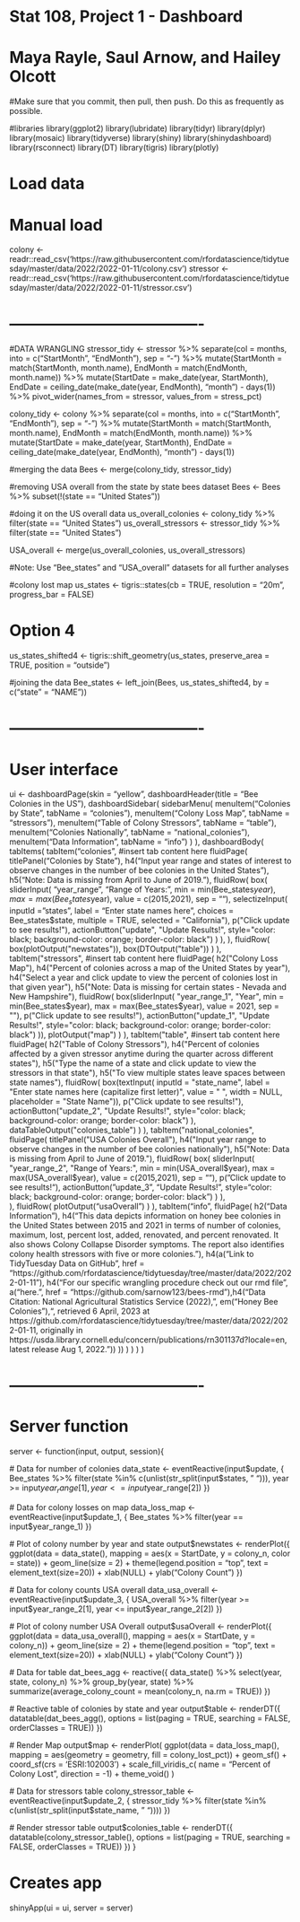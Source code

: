 # Stat 108, Project 1 - Dashboard
# Maya Rayle, Saul Arnow, and Hailey Olcott

#Make sure that you commit, then pull, then push. Do this as frequently as possible. 

#libraries
library(ggplot2)
library(lubridate)
library(tidyr)
library(dplyr)
library(mosaic)
library(tidyverse)
library(shiny)
library(shinydashboard)
library(rsconnect)
library(DT)
library(tigris)
library(plotly)

# Load data
# Manual load
colony <- readr::read_csv('https://raw.githubusercontent.com/rfordatascience/tidytuesday/master/data/2022/2022-01-11/colony.csv')
stressor <- readr::read_csv('https://raw.githubusercontent.com/rfordatascience/tidytuesday/master/data/2022/2022-01-11/stressor.csv')

# -------------------------------------

#DATA WRANGLING
stressor_tidy <- stressor %>% 
  separate(col = months, into = c("StartMonth", "EndMonth"),
           sep = "-") %>% 
  mutate(StartMonth = match(StartMonth, month.name), 
         EndMonth = match(EndMonth, month.name)) %>% 
  mutate(StartDate = make_date(year, StartMonth), 
         EndDate = ceiling_date(make_date(year, EndMonth), "month") - days(1)) %>% 
  pivot_wider(names_from = stressor, values_from = stress_pct)

colony_tidy <- colony %>% 
  separate(col = months, into = c("StartMonth", "EndMonth"),
           sep = "-") %>% 
  mutate(StartMonth = match(StartMonth, month.name), 
         EndMonth = match(EndMonth, month.name)) %>% 
  mutate(StartDate = make_date(year, StartMonth), 
         EndDate = ceiling_date(make_date(year, EndMonth), "month") - days(1))

#merging the data
Bees <- merge(colony_tidy, stressor_tidy) 

#removing USA overall from the state by state bees dataset
Bees <- Bees %>% 
  subset(!(state == "United States"))

#doing it on the US overall data
us_overall_colonies <- colony_tidy %>% 
  filter(state == "United States")
us_overall_stressors <- stressor_tidy %>% 
  filter(state == "United States")

USA_overall <- merge(us_overall_colonies, us_overall_stressors)

#Note: Use "Bee_states" and "USA_overall" datasets for all further analyses

#colony lost map
us_states <- tigris::states(cb = TRUE, resolution = "20m", progress_bar = FALSE)

# Option 4
us_states_shifted4 <- tigris::shift_geometry(us_states, 
                                             preserve_area = TRUE,
                                             position = "outside")

#joining the data 
Bee_states <- left_join(Bees, us_states_shifted4, by = c("state" = "NAME"))


# -------------------------------------

# User interface
ui <- dashboardPage(skin = "yellow",
                    dashboardHeader(title = "Bee Colonies in the US"),
                    dashboardSidebar(
                      sidebarMenu(
                        menuItem("Colonies by State", tabName = "colonies"),
                        menuItem("Colony Loss Map", tabName = "stressors"),
                        menuItem("Table of Colony Stressors", tabName = "table"),
                        menuItem("Colonies Nationally", tabName = "national_colonies"),
                        menuItem("Data Information", tabName = "info")
                      )
                    ),
                    dashboardBody(
                      tabItems(
                        tabItem("colonies",
                                #insert tab content here
                                fluidPage(
                                  titlePanel("Colonies by State"),
                                  h4("Input year range and states of interest to observe changes in the number of bee colonies in the United States"),
                                  h5("Note: Data is missing from April to June of 2019."),
                                  fluidRow(
                                    box(
                                      sliderInput(
                                        "year_range", "Range of Years:",
                                        min = min(Bee_states$year), 
                                        max = max(Bee_states$year),
                                        value = c(2015,2021),
                                        sep = ""),
                                      selectizeInput(
                                        inputId = "states",
                                        label = "Enter state names here",
                                        choices = Bee_states$state,
                                        multiple = TRUE,
                                        selected = "California"),
                                      p("Click update to see results!"),
                                      actionButton("update", "Update Results!",
                                                   style="color: black; background-color: orange; border-color: black")
                                      )
                                    ),  
                                  ),
                                fluidRow(
                                  box(plotOutput("newstates")),
                                  box(DTOutput("table"))
                                )
                        ),
                        tabItem("stressors",
                                #insert tab content here
                                fluidPage(
                                  h2("Colony Loss Map"),
                                  h4("Percent of colonies across a map of the United States by year"),
                                  h4("Select a year and click update to view the percent of colonies lost in that given year"),
                                  h5("Note: Data is missing for certain states - Nevada and New Hampshire"),
                                  fluidRow(
                                    box(sliderInput(
                                      "year_range_1", "Year",
                                      min = min(Bee_states$year), 
                                      max = max(Bee_states$year),
                                      value = 2021,
                                      sep = ""),
                                    p("Click update to see results!"),
                                      actionButton("update_1", "Update Results!",
                                                   style="color: black; background-color: orange; border-color: black")
                                  )),
                                  plotOutput("map")
                                )
                        ),
                        tabItem("table",
                                #insert tab content here
                                fluidPage(
                                  h2("Table of Colony Stressors"),
                                  h4("Percent of colonies affected by a given stressor anytime during the quarter across different states"),
                                  h5("Type the name of a state and click update to view the stressors in that state"),
                                  h5("To view multiple states leave spaces between state names"),
                                  fluidRow(
                                    box(textInput(
                                      inputId = "state_name",
                                      label = "Enter state names here (capitalize first letter)",
                                      value = " ",
                                      width = NULL,
                                      placeholder = "State Name")),
                                  p("Click update to see results!"),
                                  actionButton("update_2", "Update Results!",
                                               style="color: black; background-color: orange; border-color: black")
                                ),
                                  dataTableOutput("colonies_table")
                                )
                        ),
                        tabItem("national_colonies", 
                                fluidPage(
                                  titlePanel("USA Colonies Overall"),
                                  h4("Input year range to observe changes in the number of bee colonies nationally"),
                                  h5("Note: Data is missing from April to June of 2019."),
                                  fluidRow(
                                    box(
                                      sliderInput(
                                        "year_range_2", "Range of Years:",
                                        min = min(USA_overall$year), 
                                        max = max(USA_overall$year),
                                        value = c(2015,2021),
                                        sep = ""),
                                      p("Click update to see results!"),
                                      actionButton("update_3", "Update Results!",
                                                    style="color: black; background-color: orange; border-color: black")
                                    )
                                  ),  
                                ),
                                  fluidRow(
                                    plotOutput("usaOverall")
                                  )
                                ),
                        tabItem("info",
                                fluidPage(
                                  h2("Data Information"),
                                  h4("This data depicts information on honey bee colonies in the United States between 2015 and 2021 in terms of number of colonies, maximum, lost, percent lost, added, renovated, and percent renovated.
                                     It also shows Colony Collapse Disorder symptoms. The report also identifies colony health stressors with five or more colonies."),
                                  h4(a("Link to TidyTuesday Data on GitHub", 
                                       href = "https://github.com/rfordatascience/tidytuesday/tree/master/data/2022/2022-01-11"), h4("For our specific wrangling procedure check out our rmd file", a("here.", href = "https://github.com/sarnow123/bees-rmd"),h4("Data Citation: National Agricultural Statistics Service (2022),", em("Honey Bee Colonies"),", retrieved 6 April, 2023 at https://github.com/rfordatascience/tidytuesday/tree/master/data/2022/2022-01-11, originally in https://usda.library.cornell.edu/concern/publications/rn301137d?locale=en, latest release Aug 1, 2022."))
                                  ))
                        )
                      )
                    )
)

# -------------------------------------

# Server function
server <- function(input, output, session){
  
  # Data for number of colonies
  data_state <- eventReactive(input$update, {
    Bee_states  %>%
      filter(state %in% c(unlist(str_split(input$states, " "))),
             year >= input$year_range[1], 
             year <= input$year_range[2])
  })
  
  # Data for colony losses on map
  data_loss_map <- eventReactive(input$update_1, {
    Bee_states  %>%
      filter(year == input$year_range_1)
  })
  
  # Plot of colony number by year and state
  output$newstates <- renderPlot({
      ggplot(data = data_state(), mapping = aes(x = StartDate, y = colony_n, color = state)) +
        geom_line(size = 2) +
        theme(legend.position = "top", text = element_text(size=20)) +
        xlab(NULL) +
        ylab("Colony Count")
  })
  
  # Data for colony counts USA overall
  data_usa_overall <- eventReactive(input$update_3, {
    USA_overall %>%
      filter(year >= input$year_range_2[1], 
             year <= input$year_range_2[2])
  })
  
  # Plot of colony number USA Overall
  output$usaOverall <- renderPlot({
    ggplot(data = data_usa_overall(), mapping = aes(x = StartDate, y = colony_n)) +
      geom_line(size = 2) +
      theme(legend.position = "top", text = element_text(size=20)) +
      xlab(NULL) +
      ylab("Colony Count")
  })
  
  # Data for table
  dat_bees_agg <- reactive({ 
    data_state() %>%
      select(year, state, colony_n) %>% 
      group_by(year, state) %>%
      summarize(average_colony_count = mean(colony_n, na.rm = TRUE))
  })
  
  # Reactive table of colonies by state and year
  output$table <-  renderDT({
    datatable(dat_bees_agg(), 
              options = list(paging = TRUE,
                             searching = FALSE,
                             orderClasses = TRUE))
  })
  
  # Render Map
  output$map <- renderPlot(
      ggplot(data = data_loss_map(),
             mapping =
               aes(geometry = geometry,
                   fill = colony_lost_pct)) +
        geom_sf() +
        coord_sf(crs = 'ESRI:102003') + 
        scale_fill_viridis_c(
          name = "Percent of Colony Lost",
          direction = -1) +
        theme_void()
  )
  
  # Data for stressors table
  colony_stressor_table <- eventReactive(input$update_2, {
    stressor_tidy  %>%
      filter(state %in% c(unlist(str_split(input$state_name, " "))))
  })
  
  # Render stressor table
  output$colonies_table <- renderDT({
    datatable(colony_stressor_table(),
              options = list(paging = TRUE,
                             searching = FALSE,
                             orderClasses = TRUE)) })
}


# Creates app
shinyApp(ui = ui, server = server)